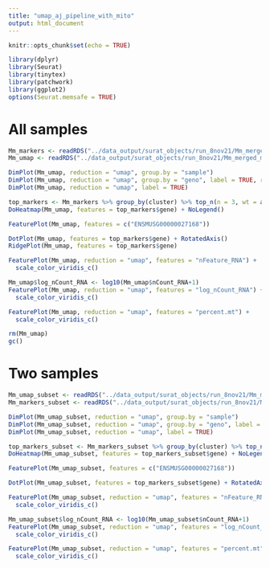 ```yaml
---
title: "umap_aj_pipeline_with_mito"
output: html_document
---
```


```r
knitr::opts_chunk$set(echo = TRUE)
```

```r
library(dplyr)
library(Seurat)
library(tinytex)
library(patchwork)
library(ggplot2)
options(Seurat.memsafe = TRUE)
```


# All samples


```r
Mm_markers <- readRDS("../data_output/surat_objects/run_8nov21/Mm_merged_mito_mito_integrated_markers.rds")
Mm_umap <- readRDS("../data_output/surat_objects/run_8nov21/Mm_merged_mito_mito_integrated.rds")
```

```r
DimPlot(Mm_umap, reduction = "umap", group.by = "sample")
DimPlot(Mm_umap, reduction = "umap", group.by = "geno", label = TRUE, repel = TRUE)
DimPlot(Mm_umap, reduction = "umap", label = TRUE)
```

```r
top_markers <- Mm_markers %>% group_by(cluster) %>% top_n(n = 3, wt = avg_log2FC)
DoHeatmap(Mm_umap, features = top_markers$gene) + NoLegend()
```

```r
FeaturePlot(Mm_umap, features = c("ENSMUSG00000027168"))

```

```r
DotPlot(Mm_umap, features = top_markers$gene) + RotatedAxis()
RidgePlot(Mm_umap, features = top_markers$gene)

```

```r
FeaturePlot(Mm_umap, reduction = "umap", features = "nFeature_RNA") +
  scale_color_viridis_c()

Mm_umap$log_nCount_RNA <- log10(Mm_umap$nCount_RNA+1)
FeaturePlot(Mm_umap, reduction = "umap", features = "log_nCount_RNA") +
  scale_color_viridis_c()

FeaturePlot(Mm_umap, reduction = "umap", features = "percent.mt") +
  scale_color_viridis_c()

```


```r
rm(Mm_umap)
gc()
```

# Two samples



```r
Mm_umap_subset <- readRDS("../data_output/surat_objects/run_8nov21/Mm_merged_mito_subset_mito_integrated.rds")
Mm_markers_subset <- readRDS("../data_output/surat_objects/run_8nov21/Mm_merged_mito_subset_mito_integrated_markers.rds")
```


```r
DimPlot(Mm_umap_subset, reduction = "umap", group.by = "sample")
DimPlot(Mm_umap_subset, reduction = "umap", group.by = "geno", label = TRUE, repel = TRUE)
DimPlot(Mm_umap_subset, reduction = "umap", label = TRUE)
```

```r
top_markers_subset <- Mm_markers_subset %>% group_by(cluster) %>% top_n(n = 3, wt = avg_log2FC)
DoHeatmap(Mm_umap_subset, features = top_markers_subset$gene) + NoLegend()
```


```r
FeaturePlot(Mm_umap_subset, features = c("ENSMUSG00000027168"))
```

```r
DotPlot(Mm_umap_subset, features = top_markers_subset$gene) + RotatedAxis()

```

```r
FeaturePlot(Mm_umap_subset, reduction = "umap", features = "nFeature_RNA") +
  scale_color_viridis_c()

Mm_umap_subset$log_nCount_RNA <- log10(Mm_umap_subset$nCount_RNA+1)
FeaturePlot(Mm_umap_subset, reduction = "umap", features = "log_nCount_RNA") +
  scale_color_viridis_c()

FeaturePlot(Mm_umap_subset, reduction = "umap", features = "percent.mt") +
  scale_color_viridis_c()

```
